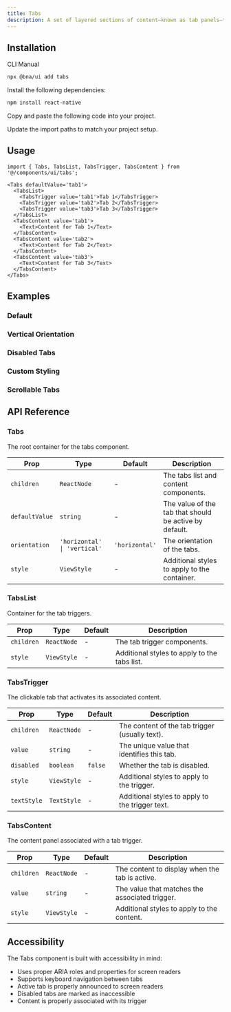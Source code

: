 ```yaml
---
title: Tabs
description: A set of layered sections of content—known as tab panels—that are displayed one at a time.
---
```


<ComponentPreview
  name='tabs-demo'
  description='A basic tabs component with multiple panels'
/>

## Installation

<CodeTabs>

<TabsList>
  <TabsTrigger value="cli">CLI</TabsTrigger>
  <TabsTrigger value="manual">Manual</TabsTrigger>
</TabsList>
<TabsContent value="cli">

```bash
npx @bna/ui add tabs
```

</TabsContent>

<TabsContent value="manual">

<Steps>

<Step>Install the following dependencies:</Step>

```bash
npm install react-native
```

<Step>Copy and paste the following code into your project.</Step>

<ComponentSource name='tabs' title='components/ui/tabs.tsx' />

<Step>Update the import paths to match your project setup.</Step>

</Steps>

</TabsContent>

</CodeTabs>

## Usage

```tsx
import { Tabs, TabsList, TabsTrigger, TabsContent } from '@/components/ui/tabs';
```

```tsx
<Tabs defaultValue='tab1'>
  <TabsList>
    <TabsTrigger value='tab1'>Tab 1</TabsTrigger>
    <TabsTrigger value='tab2'>Tab 2</TabsTrigger>
    <TabsTrigger value='tab3'>Tab 3</TabsTrigger>
  </TabsList>
  <TabsContent value='tab1'>
    <Text>Content for Tab 1</Text>
  </TabsContent>
  <TabsContent value='tab2'>
    <Text>Content for Tab 2</Text>
  </TabsContent>
  <TabsContent value='tab3'>
    <Text>Content for Tab 3</Text>
  </TabsContent>
</Tabs>
```

## Examples

### Default

<ComponentPreview
  name='tabs-demo'
  description='A basic tabs component with multiple panels'
/>

### Vertical Orientation

<ComponentPreview
  name='tabs-vertical'
  description='Tabs arranged in vertical orientation'
/>

### Disabled Tabs

<ComponentPreview
  name='tabs-disabled'
  description='Tabs with disabled states'
/>

### Custom Styling

<ComponentPreview
  name='tabs-styled'
  description='Tabs with custom colors and styling'
/>

### Scrollable Tabs

<ComponentPreview
  name='tabs-scrollable'
  description='Tabs that scroll horizontally when they overflow'
/>

## API Reference

### Tabs

The root container for the tabs component.

| Prop           | Type                         | Default        | Description                                            |
| -------------- | ---------------------------- | -------------- | ------------------------------------------------------ |
| `children`     | `ReactNode`                  | -              | The tabs list and content components.                  |
| `defaultValue` | `string`                     | -              | The value of the tab that should be active by default. |
| `orientation`  | `'horizontal' \| 'vertical'` | `'horizontal'` | The orientation of the tabs.                           |
| `style`        | `ViewStyle`                  | -              | Additional styles to apply to the container.           |

### TabsList

Container for the tab triggers.

| Prop       | Type        | Default | Description                                  |
| ---------- | ----------- | ------- | -------------------------------------------- |
| `children` | `ReactNode` | -       | The tab trigger components.                  |
| `style`    | `ViewStyle` | -       | Additional styles to apply to the tabs list. |

### TabsTrigger

The clickable tab that activates its associated content.

| Prop        | Type        | Default | Description                                     |
| ----------- | ----------- | ------- | ----------------------------------------------- |
| `children`  | `ReactNode` | -       | The content of the tab trigger (usually text).  |
| `value`     | `string`    | -       | The unique value that identifies this tab.      |
| `disabled`  | `boolean`   | `false` | Whether the tab is disabled.                    |
| `style`     | `ViewStyle` | -       | Additional styles to apply to the trigger.      |
| `textStyle` | `TextStyle` | -       | Additional styles to apply to the trigger text. |

### TabsContent

The content panel associated with a tab trigger.

| Prop       | Type        | Default | Description                                    |
| ---------- | ----------- | ------- | ---------------------------------------------- |
| `children` | `ReactNode` | -       | The content to display when the tab is active. |
| `value`    | `string`    | -       | The value that matches the associated trigger. |
| `style`    | `ViewStyle` | -       | Additional styles to apply to the content.     |

## Accessibility

The Tabs component is built with accessibility in mind:

- Uses proper ARIA roles and properties for screen readers
- Supports keyboard navigation between tabs
- Active tab is properly announced to screen readers
- Disabled tabs are marked as inaccessible
- Content is properly associated with its trigger
